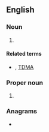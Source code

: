==English==

===Noun===
{{en-noun|-}}

# {{lb|en|electronics}} {{initialism of|en|[[wikipedia:Code division multiple access|Code Division Multiple Access]]}}

====Related terms====
* {{sense|electronics}} {{l|en|FDMA}}, [[TDMA]]

===Proper noun===
{{en-proper noun}}

# {{initialism of|en|{{w|Commercial Development and Marketing Association}}}}

===Anagrams===
* {{anagrams|en|a=acdm|CADM|DMCA|MCAD|MCDA|MDAC}}